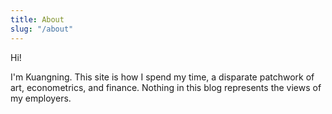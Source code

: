 ```yaml
---
title: About
slug: "/about"
---
```


Hi!

I'm Kuangning. This site is how I spend my time, a disparate patchwork of art, econometrics, and finance. Nothing in this blog represents the views of my employers.
